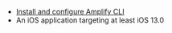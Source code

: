 * [Install and configure Amplify CLI](/src/pages/cli/start/install.mdx)
* An iOS application targeting at least iOS 13.0
